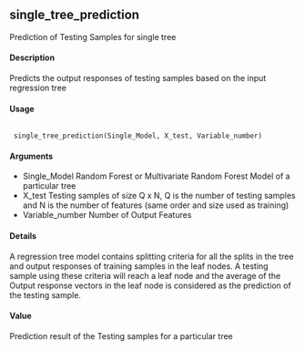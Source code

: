 ## single_tree_prediction
Prediction of Testing Samples for single tree

#### Description
Predicts the output responses of testing samples based on the input regression tree

#### Usage
<pre><code>
 single_tree_prediction(Single_Model, X_test, Variable_number)
</code></pre>

#### Arguments
* Single_Model Random Forest or Multivariate Random Forest Model of a particular tree
* X_test Testing samples of size Q x N, Q is the number of testing samples and N is the
number of features (same order and size used as training)
* Variable_number Number of Output Features

#### Details
A regression tree model contains splitting criteria for all the splits in the tree and output responses
of training samples in the leaf nodes. A testing sample using these criteria will reach a leaf node
and the average of the Output response vectors in the leaf node is considered as the prediction of
the testing sample.

#### Value
Prediction result of the Testing samples for a particular tree
